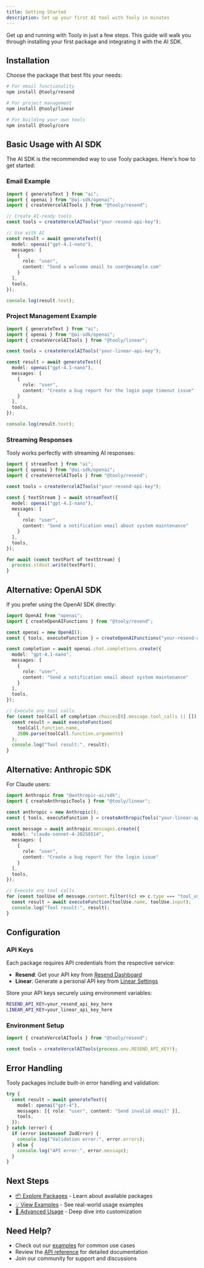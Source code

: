 ```yaml
---
title: Getting Started
description: Set up your first AI tool with Tooly in minutes
---
```


Get up and running with Tooly in just a few steps. This guide will walk you through installing your first package and integrating it with the AI SDK.

## Installation

Choose the package that best fits your needs:

```bash
# For email functionality
npm install @tooly/resend

# For project management
npm install @tooly/linear

# For building your own tools
npm install @tooly/core
```

## Basic Usage with AI SDK

The AI SDK is the recommended way to use Tooly packages. Here's how to get started:

### Email Example

```typescript
import { generateText } from "ai";
import { openai } from "@ai-sdk/openai";
import { createVercelAITools } from "@tooly/resend";

// Create AI-ready tools
const tools = createVercelAITools("your-resend-api-key");

// Use with AI
const result = await generateText({
  model: openai("gpt-4.1-nano"),
  messages: [
    {
      role: "user", 
      content: "Send a welcome email to user@example.com"
    }
  ],
  tools,
});

console.log(result.text);
```

### Project Management Example

```typescript
import { generateText } from "ai";
import { openai } from "@ai-sdk/openai";
import { createVercelAITools } from "@tooly/linear";

const tools = createVercelAITools("your-linear-api-key");

const result = await generateText({
  model: openai("gpt-4.1-nano"),
  messages: [
    {
      role: "user", 
      content: "Create a bug report for the login page timeout issue"
    }
  ],
  tools,
});

console.log(result.text);
```

### Streaming Responses

Tooly works perfectly with streaming AI responses:

```typescript
import { streamText } from "ai";
import { openai } from "@ai-sdk/openai";
import { createVercelAITools } from "@tooly/resend";

const tools = createVercelAITools("your-resend-api-key");

const { textStream } = await streamText({
  model: openai("gpt-4.1-nano"),
  messages: [
    {
      role: "user", 
      content: "Send a notification email about system maintenance"
    }
  ],
  tools,
});

for await (const textPart of textStream) {
  process.stdout.write(textPart);
}
```

## Alternative: OpenAI SDK

If you prefer using the OpenAI SDK directly:

```typescript
import OpenAI from "openai";
import { createOpenAIFunctions } from "@tooly/resend";

const openai = new OpenAI();
const { tools, executeFunction } = createOpenAIFunctions("your-resend-api-key");

const completion = await openai.chat.completions.create({
  model: "gpt-4.1-nano",
  messages: [
    {
      role: "user", 
      content: "Send a notification email about system maintenance"
    }
  ],
  tools,
});

// Execute any tool calls
for (const toolCall of completion.choices[0].message.tool_calls || []) {
  const result = await executeFunction(
    toolCall.function.name,
    JSON.parse(toolCall.function.arguments)
  );
  console.log("Tool result:", result);
}
```

## Alternative: Anthropic SDK

For Claude users:

```typescript
import Anthropic from "@anthropic-ai/sdk";
import { createAnthropicTools } from "@tooly/linear";

const anthropic = new Anthropic();
const { tools, executeFunction } = createAnthropicTools("your-linear-api-key");

const message = await anthropic.messages.create({
  model: "claude-sonnet-4-20250514",
  messages: [
    {
      role: "user", 
      content: "Create a bug report for the login issue"
    }
  ],
  tools,
});

// Execute any tool calls
for (const toolUse of message.content.filter((c) => c.type === "tool_use")) {
  const result = await executeFunction(toolUse.name, toolUse.input);
  console.log("Tool result:", result);
}
```

## Configuration

### API Keys

Each package requires API credentials from the respective service:

- **Resend**: Get your API key from [Resend Dashboard](https://resend.com/api-keys)
- **Linear**: Generate a personal API key from [Linear Settings](https://linear.app/settings/api)

Store your API keys securely using environment variables:

```bash
RESEND_API_KEY=your_resend_api_key_here
LINEAR_API_KEY=your_linear_api_key_here
```

### Environment Setup

```typescript
import { createVercelAITools } from "@tooly/resend";

const tools = createVercelAITools(process.env.RESEND_API_KEY!);
```

## Error Handling

Tooly packages include built-in error handling and validation:

```typescript
try {
  const result = await generateText({
    model: openai("gpt-4"),
    messages: [{ role: "user", content: "Send invalid email" }],
    tools,
  });
} catch (error) {
  if (error instanceof ZodError) {
    console.log("Validation error:", error.errors);
  } else {
    console.log("API error:", error.message);
  }
}
```

## Next Steps

- [📦 Explore Packages](/docs/packages) - Learn about available packages
- [💡 View Examples](/docs/examples) - See real-world usage examples
- [🔧 Advanced Usage](/docs/advanced) - Deep dive into customization

## Need Help?

- Check out our [examples](/docs/examples) for common use cases
- Review the [API reference](/docs/api) for detailed documentation
- Join our community for support and discussions 
